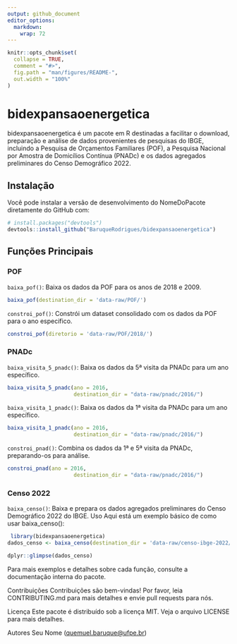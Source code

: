 ---
output: github_document
editor_options: 
  markdown: 
    wrap: 72
---

<!-- README.md is generated from README.Rmd. Please edit that file -->

```{r, include = FALSE}
knitr::opts_chunk$set(
  collapse = TRUE,
  comment = "#>",
  fig.path = "man/figures/README-",
  out.width = "100%"
)
```

# bidexpansaoenergetica

bidexpansaoenergetica é um pacote em R destinadas a facilitar o
download, preparação e análise de dados provenientes de pesquisas do
IBGE, incluindo a Pesquisa de Orçamentos Familiares (POF), a Pesquisa
Nacional por Amostra de Domicílios Contínua (PNADc) e os dados agregados
preliminares do Censo Demográfico 2022.

## Instalação

Você pode instalar a versão de desenvolvimento do NomeDoPacote
diretamente do GitHub com:

```{r, eval = FALSE}
# install.packages("devtools")
devtools::install_github("BaruqueRodrigues/bidexpansaoenergetica")

```

## Funções Principais 

### POF

`baixa_pof()`: Baixa os dados da POF para os anos de 2018 e 2009.

```{r, eval=FALSE}
baixa_pof(destination_dir = 'data-raw/POF/')
```

`constroi_pof()`: Constrói um dataset consolidado com os dados da POF
para o ano especifico.

```{r,eval = FALSE}
constroi_pof(diretorio = 'data-raw/POF/2018/')
```

### PNADc 

`baixa_visita_5_pnadc()`: Baixa os dados da 5ª visita da PNADc para um
ano específico.

```{r, eval=FALSE}
baixa_visita_5_pnadc(ano = 2016,
                     destination_dir = "data-raw/pnadc/2016/")
```

`baixa_visita_1_pnadc()`: Baixa os dados da 1ª visita da PNADc para um
ano específico.

```{r, eval=FALSE}
baixa_visita_1_pnadc(ano = 2016,
                     destination_dir = "data-raw/pnadc/2016/")
```

`constroi_pnad()`: Combina os dados da 1ª e 5ª visita da PNADc,
preparando-os para análise.

```{r, eval=FALSE}
constroi_pnad(ano = 2016,
                     destination_dir = "data-raw/pnadc/2016/")
```

### Censo 2022 

`baixa_censo()`: Baixa e prepara os dados agregados preliminares do
Censo Demográfico 2022 do IBGE. Uso Aqui está um exemplo básico de como
usar baixa_censo():

```{r, eval=FALSE}
 library(bidexpansaoenergetica) 
dados_censo <- baixa_censo(destination_dir = 'data-raw/censo-ibge-2022/') 

dplyr::glimpse(dados_censo) 
```

Para mais exemplos e detalhes sobre cada função, consulte a documentação
interna do pacote.

Contribuições Contribuições são bem-vindas! Por favor, leia
CONTRIBUTING.md para mais detalhes e envie pull requests para nós.

Licença Este pacote é distribuído sob a licença MIT. Veja o arquivo
LICENSE para mais detalhes.

Autores Seu Nome
([quemuel.baruque\@ufpe.br](mailto:e-mail@exemplo.com){.email})
